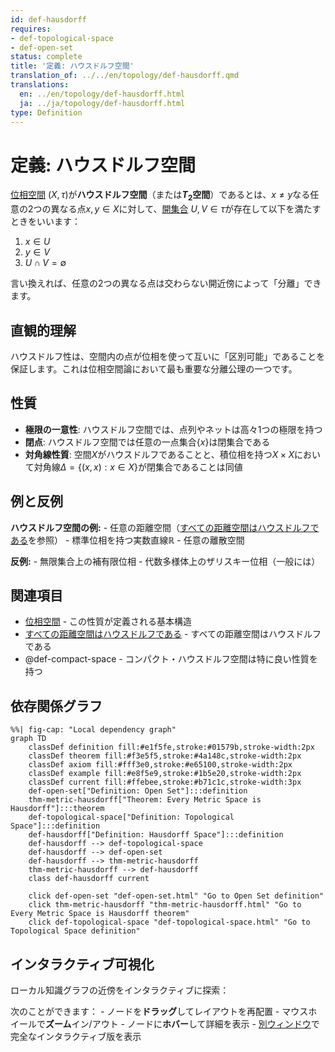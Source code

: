 ```yaml
---
id: def-hausdorff
requires:
- def-topological-space
- def-open-set
status: complete
title: '定義: ハウスドルフ空間'
translation_of: ../../en/topology/def-hausdorff.qmd
translations:
  en: ../en/topology/def-hausdorff.html
  ja: ../ja/topology/def-hausdorff.html
type: Definition
---
```


# 定義: ハウスドルフ空間 {#def-hausdorff}

[位相空間](def-topological-space.qmd) $(X, \tau)$が**ハウスドルフ空間**（または**$T_2$空間**）であるとは、$x \neq y$なる任意の2つの異なる点$x, y \in X$に対して、[開集合](def-open-set.qmd) $U, V \in \tau$が存在して以下を満たすときをいいます：

1. $x \in U$
2. $y \in V$
3. $U \cap V = \emptyset$

言い換えれば、任意の2つの異なる点は交わらない開近傍によって「分離」できます。

## 直観的理解

ハウスドルフ性は、空間内の点が位相を使って互いに「区別可能」であることを保証します。これは位相空間論において最も重要な分離公理の一つです。

## 性質

- **極限の一意性**: ハウスドルフ空間では、点列やネットは高々1つの極限を持つ
- **閉点**: ハウスドルフ空間では任意の一点集合$\{x\}$は閉集合である
- **対角線性質**: 空間$X$がハウスドルフであることと、積位相を持つ$X \times X$において対角線$\Delta = \{(x,x) : x \in X\}$が閉集合であることは同値

## 例と反例

**ハウスドルフ空間の例:**
- 任意の距離空間（[すべての距離空間はハウスドルフである](thm-metric-hausdorff.qmd)を参照）
- 標準位相を持つ実数直線$\mathbb{R}$
- 任意の離散空間

**反例:**
- 無限集合上の補有限位相
- 代数多様体上のザリスキー位相（一般には）

## 関連項目

- [位相空間](def-topological-space.qmd) - この性質が定義される基本構造
- [すべての距離空間はハウスドルフである](thm-metric-hausdorff.qmd) - すべての距離空間はハウスドルフである
- @def-compact-space - コンパクト・ハウスドルフ空間は特に良い性質を持つ

## 依存関係グラフ

```mermaid
%%| fig-cap: "Local dependency graph"
graph TD
    classDef definition fill:#e1f5fe,stroke:#01579b,stroke-width:2px
    classDef theorem fill:#f3e5f5,stroke:#4a148c,stroke-width:2px
    classDef axiom fill:#fff3e0,stroke:#e65100,stroke-width:2px
    classDef example fill:#e8f5e9,stroke:#1b5e20,stroke-width:2px
    classDef current fill:#ffebee,stroke:#b71c1c,stroke-width:3px
    def-open-set["Definition: Open Set"]:::definition
    thm-metric-hausdorff["Theorem: Every Metric Space is Hausdorff"]:::theorem
    def-topological-space["Definition: Topological Space"]:::definition
    def-hausdorff["Definition: Hausdorff Space"]:::definition
    def-hausdorff --> def-topological-space
    def-hausdorff --> def-open-set
    def-hausdorff --> thm-metric-hausdorff
    thm-metric-hausdorff --> def-hausdorff
    class def-hausdorff current

    click def-open-set "def-open-set.html" "Go to Open Set definition"
    click thm-metric-hausdorff "thm-metric-hausdorff.html" "Go to Every Metric Space is Hausdorff theorem"
    click def-topological-space "def-topological-space.html" "Go to Topological Space definition"
```

## インタラクティブ可視化

ローカル知識グラフの近傍をインタラクティブに探索：

::: {.graph-viz data-id="def-hausdorff" data-width="700" data-height="500"}
:::

次のことができます：
- ノードを**ドラッグ**してレイアウトを再配置
- マウスホイールで**ズーム**イン/アウト
- ノードに**ホバー**して詳細を表示
- [別ウィンドウ](../../output/interactive/def-hausdorff.html){target="_blank"}で完全なインタラクティブ版を表示
